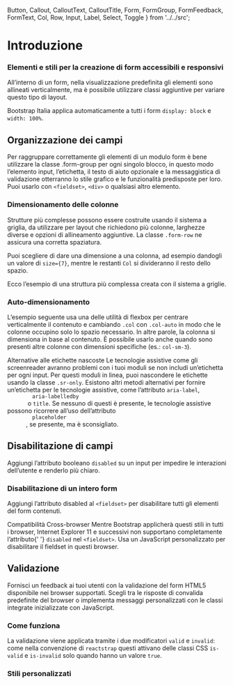 
  Button,
  Callout,
  CalloutText,
  CalloutTitle,
  Form,
  FormGroup,
  FormFeedback,
  FormText,
  Col,
  Row,
  Input,
  Label,
  Select,
  Toggle
} from '../../src';

<Meta title='Documentazione/Form/Introduzione' />

# Introduzione

### Elementi e stili per la creazione di form accessibili e responsivi

All’interno di un form, nella visualizzazione predefinita gli elementi sono allineati verticalmente, ma è possibile utilizzare classi aggiuntive per variare questo tipo di layout.

Bootstrap Italia applica automaticamente a tutti i form `display: block` e `width: 100%`.

## Organizzazione dei campi

Per raggruppare correttamente gli elementi di un modulo form è bene utilizzare la classe .form-group per ogni singolo blocco, in questo modo l’elemento input, l’etichetta, il testo di aiuto opzionale e la messaggistica di validazione otterranno lo stile grafico e le funzionalità predisposte per loro. Puoi usarlo con `<fieldset>`, `<div>` o qualsiasi altro elemento.

### Dimensionamento delle colonne

Strutture più complesse possono essere costruite usando il sistema a griglia, da utilizzare per layout che richiedono più colonne, larghezze diverse e opzioni di allineamento aggiuntive. La classe `.form-row` ne assicura una corretta spaziatura.

Puoi scegliere di dare una dimensione a una colonna, ad esempio dandogli un valore di `size={7}`, mentre le restanti `Col` si divideranno il resto dello spazio.

<Canvas>
  <Story id='componenti-form-form-layout--dimensionamento-colonne-base' />
</Canvas>

Ecco l’esempio di una struttura più complessa creata con il sistema a griglie.

<Canvas>
  <Story id='componenti-form-form-layout--dimensionamento-colonne-complesso' />
</Canvas>

### Auto-dimensionamento

L’esempio seguente usa una delle utilità di flexbox per centrare verticalmente il contenuto e cambiando `.col` con `.col-auto` in modo che le colonne occupino solo lo spazio necessario. In altre parole, la colonna si dimensiona in base al contenuto. È possibile usarlo anche quando sono presenti altre colonne con dimensioni specifiche (es.: `col-sm-3`).

<Canvas>
  <Story id='componenti-form-form-layout--auto-dimensionamento' />
</Canvas>

<div className='docs'>
  <Callout color='warning'>
    <CalloutTitle>Alternative alle etichette nascoste</CalloutTitle>
    <CalloutText>
      Le tecnologie assistive come gli screenreader avranno problemi con i tuoi
      moduli se non includi un’etichetta per ogni input. Per questi moduli in
      linea, puoi nascondere le etichette usando la classe <code>.sr-only</code>.
      Esistono altri metodi alternativi per fornire un’etichetta per le tecnologie
      assistive, come l’attributo <code>aria-label</code>, <code>
        aria-labelledby
      </code> o <code>title</code>. Se nessuno di questi è presente, le tecnologie
      assistive possono ricorrere all’uso dell’attributo <code>
        placeholder
      </code>, se presente, ma è sconsigliato.
    </CalloutText>
  </Callout>
</div>

## Disabilitazione di campi

Aggiungi l’attributo booleano `disabled` su un input per impedire le interazioni dell’utente e renderlo più chiaro.

<Canvas>
  <Story id='componenti-form-input--disabilitato' />
</Canvas>

### Disabilitazione di un intero form

Aggiungi l’attributo disabled al `<fieldset>` per disabilitare tutti gli elementi del form contenuti.

<Canvas>
  <Story id='componenti-form-form-layout--form-disabilitato' />
</Canvas>

<div className='docs'>
  <Callout color='warning'>
    <CalloutTitle>Compatibilità Cross-browser</CalloutTitle>
    <CalloutText>
      Mentre Bootstrap applicherà questi stili in tutti i browser, Internet
      Explorer 11 e successivi non supportano completamente l’attributo{' '}
      <code>disabled</code> nel <code>&lt;fieldset&gt;</code>. Usa un JavaScript
      personalizzato per disabilitare il fieldset in questi browser.
    </CalloutText>
  </Callout>
</div>

## Validazione

Fornisci un feedback ai tuoi utenti con la validazione del form HTML5 disponibile nei browser supportati. Scegli tra le risposte di convalida predefinite del browser o implementa messaggi personalizzati con le classi integrate inizializzate con JavaScript.

### Come funziona

La validazione viene applicata tramite i due modificatori `valid` e `invalid`: come nella convenzione di `reactstrap` questi attivano delle classi CSS `is-valid` e `is-invalid` solo quando hanno un valore `true`.

### Stili personalizzati

<Canvas>
  <Story id='componenti-form-form-validation--validazione-completa' />
</Canvas>
